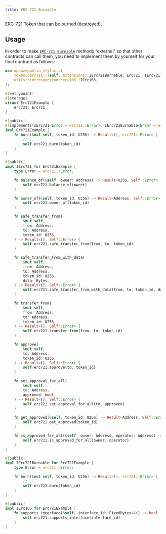 ```yaml
---
title: ERC-721 Burnable
---
```


[ERC-721](erc721.mdx) Token that can be burned (destroyed).

## Usage

In order to make [`ERC-721 Burnable`](https://docs.rs/openzeppelin-stylus/0.2.0/openzeppelin_stylus/token/erc721/extensions/burnable/index.html) methods “external” so that other contracts can call them, you need to implement them by yourself for your final contract as follows:

```rust
use openzeppelin_stylus::{
    token::erc721::{self, extensions::IErc721Burnable, Erc721, IErc721},
    utils::introspection::erc165::IErc165,
};

#[entrypoint]
#[storage]
struct Erc721Example {
    erc721: Erc721,
}

#[public]
#[implements(IErc721<Error = erc721::Error>, IErc721Burnable<Error = erc721::Error>, IErc165)]
impl Erc721Example {
    fn burn(&mut self, token_id: U256) -> Result<(), erc721::Error> {
        // ...
        self.erc721.burn(token_id)
    }
}

#[public]
impl IErc721 for Erc721Example {
    type Error = erc721::Error;

    fn balance_of(&self, owner: Address) -> Result<U256, Self::Error> {
        self.erc721.balance_of(owner)
    }

    fn owner_of(&self, token_id: U256) -> Result<Address, Self::Error> {
        self.erc721.owner_of(token_id)
    }

    fn safe_transfer_from(
        &mut self,
        from: Address,
        to: Address,
        token_id: U256,
    ) -> Result<(), Self::Error> {
        self.erc721.safe_transfer_from(from, to, token_id)
    }

    fn safe_transfer_from_with_data(
        &mut self,
        from: Address,
        to: Address,
        token_id: U256,
        data: Bytes,
    ) -> Result<(), Self::Error> {
        self.erc721.safe_transfer_from_with_data(from, to, token_id, data)
    }

    fn transfer_from(
        &mut self,
        from: Address,
        to: Address,
        token_id: U256,
    ) -> Result<(), Self::Error> {
        self.erc721.transfer_from(from, to, token_id)
    }

    fn approve(
        &mut self,
        to: Address,
        token_id: U256,
    ) -> Result<(), Self::Error> {
        self.erc721.approve(to, token_id)
    }

    fn set_approval_for_all(
        &mut self,
        to: Address,
        approved: bool,
    ) -> Result<(), Self::Error> {
        self.erc721.set_approval_for_all(to, approved)
    }

    fn get_approved(&self, token_id: U256) -> Result<Address, Self::Error> {
        self.erc721.get_approved(token_id)
    }

    fn is_approved_for_all(&self, owner: Address, operator: Address) -> bool {
        self.erc721.is_approved_for_all(owner, operator)
    }
}

#[public]
impl IErc721Burnable for Erc721Example {
    type Error = erc721::Error;

    fn burn(&mut self, token_id: U256) -> Result<(), erc721::Error> {
        // ...
        self.erc721.burn(token_id)
    }
}

#[public]
impl IErc165 for Erc721Example {
    fn supports_interface(&self, interface_id: FixedBytes<4>) -> bool {
        self.erc721.supports_interface(interface_id)
    }
}
```
